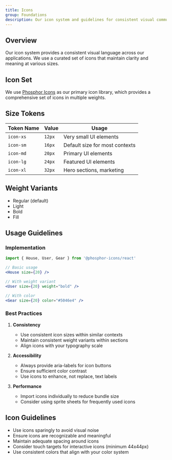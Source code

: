 ```yaml
---
title: Icons
group: Foundations
description: Our icon system and guidelines for consistent visual communication.
---
```



## Overview

Our icon system provides a consistent visual language across our applications. We use a curated set of icons that maintain clarity and meaning at various sizes.

## Icon Set

We use [Phosphor Icons](https://phosphoricons.com/) as our primary icon library, which provides a comprehensive set of icons in multiple weights.

## Size Tokens

| Token Name | Value  | Usage                          |
| ---------- | ------ | ------------------------------ |
| `icon-xs`  | `12px` | Very small UI elements         |
| `icon-sm`  | `16px` | Default size for most contexts |
| `icon-md`  | `20px` | Primary UI elements            |
| `icon-lg`  | `24px` | Featured UI elements           |
| `icon-xl`  | `32px` | Hero sections, marketing       |

## Weight Variants

- Regular (default)
- Light
- Bold
- Fill

## Usage Guidelines

### Implementation

```jsx
import { House, User, Gear } from '@phosphor-icons/react'

// Basic usage
<House size={20} />

// With weight variant
<User size={20} weight="bold" />

// With color
<Gear size={20} color="#5046e4" />
```

### Best Practices

1. **Consistency**

   - Use consistent icon sizes within similar contexts
   - Maintain consistent weight variants within sections
   - Align icons with your typography scale

2. **Accessibility**

   - Always provide aria-labels for icon buttons
   - Ensure sufficient color contrast
   - Use icons to enhance, not replace, text labels

3. **Performance**
   - Import icons individually to reduce bundle size
   - Consider using sprite sheets for frequently used icons

## Icon Guidelines

- Use icons sparingly to avoid visual noise
- Ensure icons are recognizable and meaningful
- Maintain adequate spacing around icons
- Consider touch targets for interactive icons (minimum 44x44px)
- Use consistent colors that align with your color system
